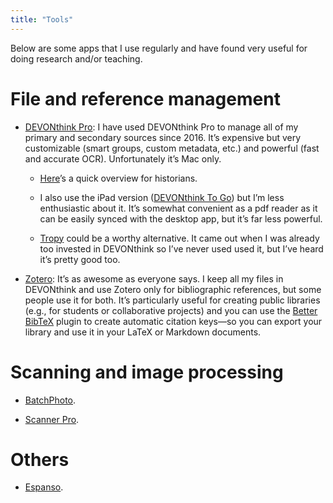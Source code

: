 ```yaml
---
title: "Tools"
---
```


Below are some apps that I use regularly and have found very useful for doing research and/or teaching.

# File and reference management
- [DEVONthink Pro](https://www.devontechnologies.com/apps/devonthink): I have used DEVONthink Pro to manage all of my primary and secondary sources since 2016. It's expensive but very customizable (smart groups, custom metadata, etc.) and powerful (fast and accurate OCR). Unfortunately it's Mac only.
  
  - [Here](https://youtu.be/-S5VGI_h3Gg?si=yuBfxt-Aij8S-oJP)'s a quick overview for historians.
  
  - I also use the iPad version ([DEVONthink To Go](https://www.devontechnologies.com/apps/devonthinktogo)) but I'm less enthusiastic about it. It's somewhat convenient as a pdf reader as it can be easily synced with the desktop app, but it's far less powerful.
  
  - [Tropy](https://tropy.org) could be a worthy alternative. It came out when I was already too invested in DEVONthink so I've never used used it, but I've heard it's pretty good too.
  
- [Zotero](https://www.zotero.org): It's as awesome as everyone says. I keep all my files in DEVONthink and use Zotero only for bibliographic references, but some people use it for both. It's particularly useful for creating public libraries (e.g., for students or collaborative projects) and you can use the [Better BibTeX](https://retorque.re/zotero-better-bibtex/) plugin to create automatic citation keys---so you can export your library and use it in your LaTeX or Markdown documents.

 
# Scanning and image processing
- [BatchPhoto](https://www.batchphoto.com/features.html).

- [Scanner Pro](https://readdle.com/scannerpro).


# Others
- [Espanso](https://espanso.org).